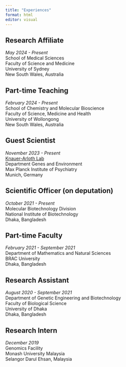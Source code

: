 ```yaml
---
title: "Experiences"
format: html
editor: visual
---
```


## Research Affiliate

*May 2024 - Present*\
School of Medical Sciences\
Faculty of Science and Medicine\
University of Sydney\
New South Wales, Australia

## Part-time Teaching

*February 2024 - Present*\
School of Chemistry and Molecular Bioscience\
Faculty of Science, Medicine and Health\
University of Wollongong\
New South Wales, Australia

## Guest Scientist

*November 2023 - Present*\
[Knauer-Arloth Lab](https://www.psych.mpg.de/2664393/medizinische-genomforschung)\
Department Genes and Environment\
Max Planck Institute of Psychiatry\
Munich, Germany

## Scientific Officer (on deputation)

*October 2021 - Present*\
Molecular Biotechnology Division\
National Institute of Biotechnology\
Dhaka, Bangladesh

## Part-time Faculty

*February 2021 - September 2021*\
Department of Mathematics and Natural Sciences\
BRAC University\
Dhaka, Bangladesh

## Research Assistant

*August 2020 - September 2021*\
Department of Genetic Engineering and Biotechnology\
Faculty of Biological Science\
University of Dhaka\
Dhaka, Bangladesh

## Research Intern

*December 2019*\
Genomics Facility\
Monash University Malaysia\
Selangor Darul Ehsan, Malaysia
